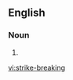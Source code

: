 ==English==

===Noun===
{{en-noun|head=[[strike]]-[[breaking]]|-}}

#{{alternative spelling of|strikebreaking}}

[[vi:strike-breaking]]